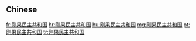 ==Chinese==
{{zh-see|剛果民主共和國}}

[[fr:刚果民主共和国]]
[[hr:刚果民主共和国]]
[[hu:刚果民主共和国]]
[[mg:刚果民主共和国]]
[[pt:刚果民主共和国]]
[[tr:刚果民主共和国]]